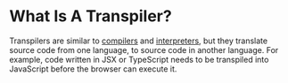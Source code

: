 <Tag tag="Programming"/>

# What Is A Transpiler?

<TimeStamp updated="February 27, 2022, 9:20  PM ET"/>

Transpilers are similar to [compilers](/what-is-a-compiler) and
[interpreters](/what-is-an-interpreter), but they translate source
code from one language, to source code in another language. For example,
code written in JSX or TypeScript needs to be transpiled into JavaScript
before the browser can execute it.